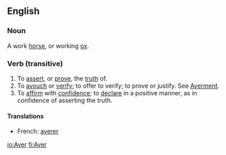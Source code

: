 ==English==
===Noun===
A work [[horse]], or working [[ox]].

===Verb (transitive)===
#To [[assert]], or [[prove]], the [[truth]] of.
#To [[avouch]] or [[verify]]; to offer to verify; to prove or justify. See [[Averment]].
#To [[affirm]] with [[confidence]]; to [[declare]] in a positive manner, as in confidence of asserting the truth.
====Translations====
*French: [[averer]]

[[io:Aver]]
[[fi:Aver]]
